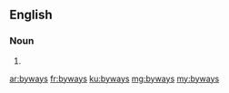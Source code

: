 ==English==

===Noun===
{{head|en|noun plural form}}

# {{plural of|byway|lang=en}}

[[ar:byways]]
[[fr:byways]]
[[ku:byways]]
[[mg:byways]]
[[my:byways]]